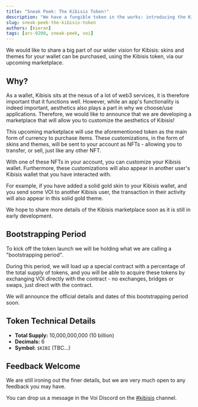 ```yaml
---
title: "Sneak Peek: The Kibisis Token!"
description: "We have a fungible token in the works: introducing the Kibisis token."
slug: sneak-peek-the-kibisis-token
authors: [kieran]
tags: [arc-0200, sneak-peek, voi]
---
```


<!-- components -->

<!-- images -->

<CenteredImage
  label="Kibisis token image"
  src={tokenIcon}
/>

We would like to share a big part of our wider vision for Kibisis: skins and themes for your wallet can be purchased, using the Kibisis token, via our upcoming marketplace.

<!-- truncate -->

## Why?

As a wallet, Kibisis sits at the nexus of a lot of web3 services, it is therefore important that it functions well. However, while an app's functionality is indeed important, aesthetics also plays a part in why we choose/use applications. Therefore, we would like to announce that we are developing a marketplace that will allow you to customize the aesthetics of Kibisis!

This upcoming marketplace will use the aforementioned token as the main form of currency to purchase items. These customizations, in the form of skins and themes, will be sent to your account as NFTs - allowing you to transfer, or sell, just like any other NFT.

With one of these NFTs in your account, you can customize your Kibisis wallet. Furthermore, these customizations will also appear in another user's Kibisis wallet that you have interacted with.

For example, if you have added a solid gold skin to your Kibisis wallet, and you send some VOI to another Kibisis user, the transaction in their activity will also appear in this solid gold theme.

We hope to share more details of the Kibisis marketplace soon as it is still in early development.

## Bootstrapping Period

To kick off the token launch we will be holding what we are calling a "bootstrapping period".

During this period, we will load up a special contract with a percentage of the total supply of tokens, and you will be able to acquire these tokens by exchanging VOI directly with the contract - no exchanges, bridges or swaps, just direct with the contract.

We will announce the official details and dates of this bootstrapping period soon.

## Token Technical Details

* **Total Supply:** 10,000,000,000 (10 billion)
* **Decimals:** 6
* **Symbol:** `$KIBI` (TBC...)

## Feedback Welcome

We are still ironing out the finer details, but we are very much open to any feedback you may have.

You can drop us a message in the Voi Discord on the [#kibisis](https://discord.com/channels/1055863853633785857/1181252381816655952) channel.
